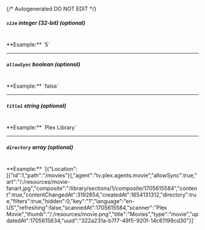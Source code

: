 {/* Autogenerated DO NOT EDIT  */}
##### `size` _integer (32-bit) (optional)_
<br/>
**Example:** `5`

---
##### `allowSync` _boolean (optional)_
<br/>
**Example:** `false`

---
##### `title1` _string (optional)_
<br/>
**Example:** `Plex Library`

---
##### `directory` _array (optional)_
<br/>
**Example:** `[{"Location":[{"id":1,"path":"/movies"}],"agent":"tv.plex.agents.movie","allowSync":true,"art":"/:/resources/movie-fanart.jpg","composite":"/library/sections/1/composite/1705615584","content":true,"contentChangedAt":3192854,"createdAt":1654131312,"directory":true,"filters":true,"hidden":0,"key":"1","language":"en-US","refreshing":false,"scannedAt":1705615584,"scanner":"Plex Movie","thumb":"/:/resources/movie.png","title":"Movies","type":"movie","updatedAt":1705615634,"uuid":"322a231a-b7f7-49f5-920f-14c61199cd30"}]`


